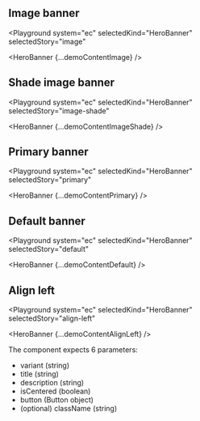 

## Image banner

<Playground
  system="ec"
  selectedKind="HeroBanner"
  selectedStory="image"
>
  <HeroBanner {...demoContentImage} />
</Playground>

## Shade image banner

<Playground
  system="ec"
  selectedKind="HeroBanner"
  selectedStory="image-shade"
>
  <HeroBanner {...demoContentImageShade} />
</Playground>

## Primary banner

<Playground
  system="ec"
  selectedKind="HeroBanner"
  selectedStory="primary"
>
  <HeroBanner {...demoContentPrimary} />
</Playground>

## Default banner

<Playground
  system="ec"
  selectedKind="HeroBanner"
  selectedStory="default"
>
  <HeroBanner {...demoContentDefault} />
</Playground>

## Align left

<Playground
  system="ec"
  selectedKind="HeroBanner"
  selectedStory="align-left"
>
  <HeroBanner {...demoContentAlignLeft} />
</Playground>

The component expects 6 parameters:

- variant (string)
- title (string)
- description (string)
- isCentered (boolean)
- button (Button object)
- (optional) className (string)
